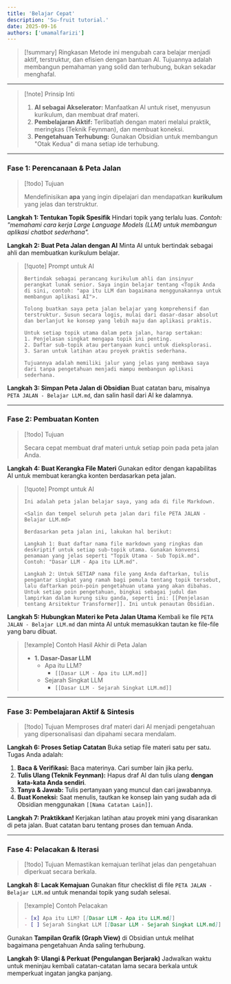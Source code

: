 ```yaml
---
title: 'Belajar Cepat'
description: 'Su-fruit tutorial.'
date: 2025-09-16
authors: ['umamalfarizi']
---
```


> [!summary] Ringkasan
> Metode ini mengubah cara belajar menjadi aktif, terstruktur, dan efisien dengan bantuan AI. Tujuannya adalah membangun pemahaman yang solid dan terhubung, bukan sekadar menghafal.

---

> [!note] Prinsip Inti
> 1. **AI sebagai Akselerator:** Manfaatkan AI untuk riset, menyusun kurikulum, dan membuat draf materi.
> 2. **Pembelajaran Aktif:** Terlibatlah dengan materi melalui praktik, meringkas (Teknik Feynman), dan membuat koneksi.
> 3. **Pengetahuan Terhubung:** Gunakan Obsidian untuk membangun "Otak Kedua" di mana setiap ide terhubung.

---

### Fase 1: Perencanaan & Peta Jalan

> [!todo] Tujuan
>
> Mendefinisikan **apa** yang ingin dipelajari dan mendapatkan **kurikulum** yang jelas dan terstruktur.

**Langkah 1: Tentukan Topik Spesifik**
Hindari topik yang terlalu luas.
*Contoh: "memahami cara kerja Large Language Models (LLM) untuk membangun aplikasi chatbot sederhana".*

**Langkah 2: Buat Peta Jalan dengan AI**
Minta AI untuk bertindak sebagai ahli dan membuatkan kurikulum belajar.

> [!quote] Prompt untuk AI
> ```
> Bertindak sebagai perancang kurikulum ahli dan insinyur perangkat lunak senior. Saya ingin belajar tentang <Topik Anda di sini, contoh: "apa itu LLM dan bagaimana menggunakannya untuk membangun aplikasi AI">.
>
> Tolong buatkan saya peta jalan belajar yang komprehensif dan terstruktur. Susun secara logis, mulai dari dasar-dasar absolut dan berlanjut ke konsep yang lebih maju dan aplikasi praktis.
>
> Untuk setiap topik utama dalam peta jalan, harap sertakan:
> 1. Penjelasan singkat mengapa topik ini penting.
> 2. Daftar sub-topik atau pertanyaan kunci untuk dieksplorasi.
> 3. Saran untuk latihan atau proyek praktis sederhana.
>
> Tujuannya adalah memiliki jalur yang jelas yang membawa saya dari tanpa pengetahuan menjadi mampu membangun aplikasi sederhana.
> ```

**Langkah 3: Simpan Peta Jalan di Obsidian**
Buat catatan baru, misalnya `PETA JALAN - Belajar LLM.md`, dan salin hasil dari AI ke dalamnya.

---

### Fase 2: Pembuatan Konten

> [!todo] Tujuan
>
> Secara cepat membuat draf materi untuk setiap poin pada peta jalan Anda.

**Langkah 4: Buat Kerangka File Materi**
Gunakan editor dengan kapabilitas AI untuk membuat kerangka konten berdasarkan peta jalan.

> [!quote] Prompt untuk AI
> ```
> Ini adalah peta jalan belajar saya, yang ada di file Markdown.
>
> <Salin dan tempel seluruh peta jalan dari file PETA JALAN - Belajar LLM.md>
>
> Berdasarkan peta jalan ini, lakukan hal berikut:
>
> Langkah 1: Buat daftar nama file markdown yang ringkas dan deskriptif untuk setiap sub-topik utama. Gunakan konvensi penamaan yang jelas seperti "Topik Utama - Sub Topik.md". Contoh: "Dasar LLM - Apa itu LLM.md".
>
> Langkah 2: Untuk SETIAP nama file yang Anda daftarkan, tulis pengantar singkat yang ramah bagi pemula tentang topik tersebut, lalu daftarkan poin-poin pengetahuan utama yang akan dibahas. Untuk setiap poin pengetahuan, bingkai sebagai judul dan lampirkan dalam kurung siku ganda, seperti ini: [[Penjelasan tentang Arsitektur Transformer]]. Ini untuk penautan Obsidian.
> ```

**Langkah 5: Hubungkan Materi ke Peta Jalan Utama**
Kembali ke file `PETA JALAN - Belajar LLM.md` dan minta AI untuk memasukkan tautan ke file-file yang baru dibuat.

> [!example] Contoh Hasil Akhir di Peta Jalan
> * **1. Dasar-Dasar LLM**
>     * Apa itu LLM?
>         * `[[Dasar LLM - Apa itu LLM.md]]`
>     * Sejarah Singkat LLM
>         * `[[Dasar LLM - Sejarah Singkat LLM.md]]`

---

### Fase 3: Pembelajaran Aktif & Sintesis

> [!todo] Tujuan
> Memproses draf materi dari AI menjadi pengetahuan yang dipersonalisasi dan dipahami secara mendalam.

**Langkah 6: Proses Setiap Catatan**
Buka setiap file materi satu per satu. Tugas Anda adalah:
1.  **Baca & Verifikasi:** Baca materinya. Cari sumber lain jika perlu.
2.  **Tulis Ulang (Teknik Feynman):** Hapus draf AI dan tulis ulang **dengan kata-kata Anda sendiri**.
3.  **Tanya & Jawab:** Tulis pertanyaan yang muncul dan cari jawabannya.
4.  **Buat Koneksi:** Saat menulis, tautkan ke konsep lain yang sudah ada di Obsidian menggunakan `[[Nama Catatan Lain]]`.

**Langkah 7: Praktikkan!**
Kerjakan latihan atau proyek mini yang disarankan di peta jalan. Buat catatan baru tentang proses dan temuan Anda.

---

### Fase 4: Pelacakan & Iterasi

> [!todo] Tujuan
> Memastikan kemajuan terlihat jelas dan pengetahuan diperkuat secara berkala.

**Langkah 8: Lacak Kemajuan**
Gunakan fitur checklist di file `PETA JALAN - Belajar LLM.md` untuk menandai topik yang sudah selesai.

> [!example] Contoh Pelacakan
> ```markdown
> - [x] Apa itu LLM? [[Dasar LLM - Apa itu LLM.md]]
> - [ ] Sejarah Singkat LLM [[Dasar LLM - Sejarah Singkat LLM.md]]
> ```

Gunakan **Tampilan Grafik (Graph View)** di Obsidian untuk melihat bagaimana pengetahuan Anda saling terhubung.

**Langkah 9: Ulangi & Perkuat (Pengulangan Berjarak)**
Jadwalkan waktu untuk meninjau kembali catatan-catatan lama secara berkala untuk memperkuat ingatan jangka panjang.

